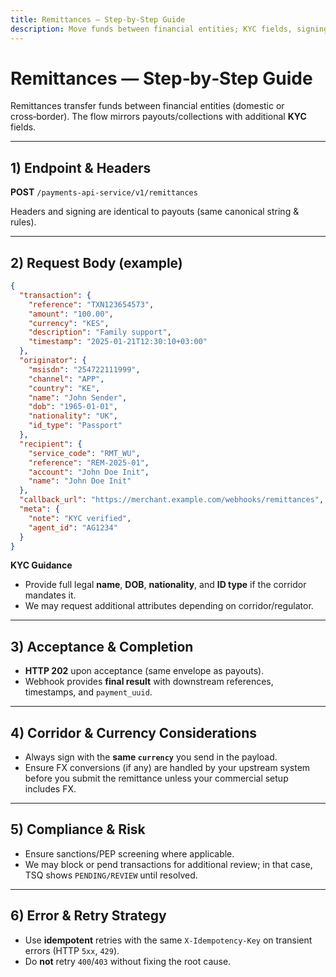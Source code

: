 ```yaml
---
title: Remittances — Step‑by‑Step Guide
description: Move funds between financial entities; KYC fields, signing, acceptance, and delivery confirmation.
---
```


# Remittances — Step‑by‑Step Guide

Remittances transfer funds between financial entities (domestic or cross‑border). The flow mirrors payouts/collections with additional **KYC** fields.

---

## 1) Endpoint & Headers

**POST** `/payments-api-service/v1/remittances`

Headers and signing are identical to payouts (same canonical string & rules).

---

## 2) Request Body (example)

```json
{
  "transaction": {
    "reference": "TXN123654573",
    "amount": "100.00",
    "currency": "KES",
    "description": "Family support",
    "timestamp": "2025-01-21T12:30:10+03:00"
  },
  "originator": {
    "msisdn": "254722111999",
    "channel": "APP",
    "country": "KE",
    "name": "John Sender",
    "dob": "1965-01-01",
    "nationality": "UK",
    "id_type": "Passport"
  },
  "recipient": {
    "service_code": "RMT_WU",
    "reference": "REM-2025-01",
    "account": "John Doe Init",
    "name": "John Doe Init"
  },
  "callback_url": "https://merchant.example.com/webhooks/remittances",
  "meta": {
    "note": "KYC verified",
    "agent_id": "AG1234"
  }
}
```

**KYC Guidance**
- Provide full legal **name**, **DOB**, **nationality**, and **ID type** if the corridor mandates it.  
- We may request additional attributes depending on corridor/regulator.

---

## 3) Acceptance & Completion

- **HTTP 202** upon acceptance (same envelope as payouts).  
- Webhook provides **final result** with downstream references, timestamps, and `payment_uuid`.

---

## 4) Corridor & Currency Considerations

- Always sign with the **same `currency`** you send in the payload.  
- Ensure FX conversions (if any) are handled by your upstream system before you submit the remittance unless your commercial setup includes FX.

---

## 5) Compliance & Risk

- Ensure sanctions/PEP screening where applicable.  
- We may block or pend transactions for additional review; in that case, TSQ shows `PENDING/REVIEW` until resolved.

---

## 6) Error & Retry Strategy

- Use **idempotent** retries with the same `X-Idempotency-Key` on transient errors (HTTP `5xx`, `429`).  
- Do **not** retry `400`/`403` without fixing the root cause.
